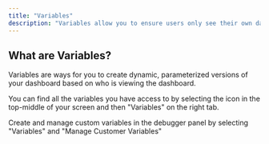 ```yaml
---
title: "Variables"
description: "Variables allow you to ensure users only see their own data and give you the flexibility to configure different components."
---
```


## What are Variables?

Variables are ways for you to create dynamic, parameterized versions of your dashboard based on who is viewing the dashboard.

You can find all the variables you have access to by selecting the icon in the top-middle of your screen and then "Variables" on the right tab.

Create and manage custom variables in the debugger panel by selecting "Variables" and "Manage Customer Variables"
